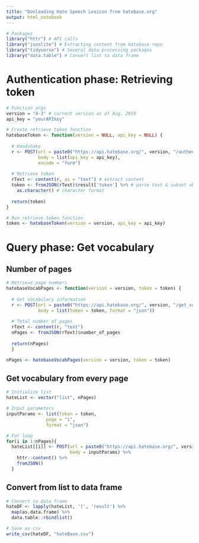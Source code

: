 ---
title: "Donloading Hate Speech Lexicon from hatebase.org"
output: html_notebook
---

```{r message=FALSE, warning=FALSE}
# Packages
library("httr") # API calls
library("jsonlite") # Extracting content from Hatebase repo
library("tidyverse") # Several data processing packages
library("data.table") # Convert list to data frame
```

# Authentication phase: Retrieving token 

```{r}
# Function args
version = "4-3" # current version as of Aug. 2019
api_key = "yourAPIkey"

# Create retrieve token function
hatebaseToken <- function(version = NULL, api_key = NULL) { 
  
  # Handshake 
  r <- POST(url = paste0("https://api.hatebase.org/", version, "/authenticate"), 
            body = list(api_key = api_key), 
            encode = "form")
  
  # Retrieve token
  rText <- content(r, as = "text") # extract content 
  token <- fromJSON(rText)$result['token'] %>% # parse text & subset object
    as.character() # character format
  
  return(token)
}

# Run retrieve token function 
token <- hatebaseToken(version = version, api_key = api_key)
```

# Query phase: Get vocabulary 

## Number of pages 

```{r}
# Retrieve page numbers 
hatebaseVocabPages <- function(version = version, token = token) {
  
  # Get vocabulary information 
  r <- POST(url = paste0("https://api.hatebase.org/", version, "/get_vocabulary"), 
            body = list(token = token, format = "json"))
  
  # Total number of pages
  rText <- content(r, "text")
  nPages <- fromJSON(rText)$number_of_pages
  
  return(nPages)
  }

nPages <- hatebaseVocabPages(version = version, token = token)
```

## Get vocabulary from every page

```{r}
# Initialize list
hateList <- vector("list", nPages)

# Input parameters
inputParams <- list(token = token, 
               page = "i", 
               format = "json")

# For loop
for(i in 1:nPages){ 
  hateList[[i]] <- POST(url = paste0("https://api.hatebase.org/", version, "/get_vocabulary"), 
                        body = inputParams) %>%
    httr::content() %>%
    fromJSON() 
  }

```

## Convert from list to data frame 

```{r}
# Convert to data frame
hateDF <- lapply(hateList, '[', 'result') %>%
  map(as.data.frame) %>% 
  data.table::rbindlist()

# Save as csv
write_csv(hateDF, "hateBase.csv")
```



